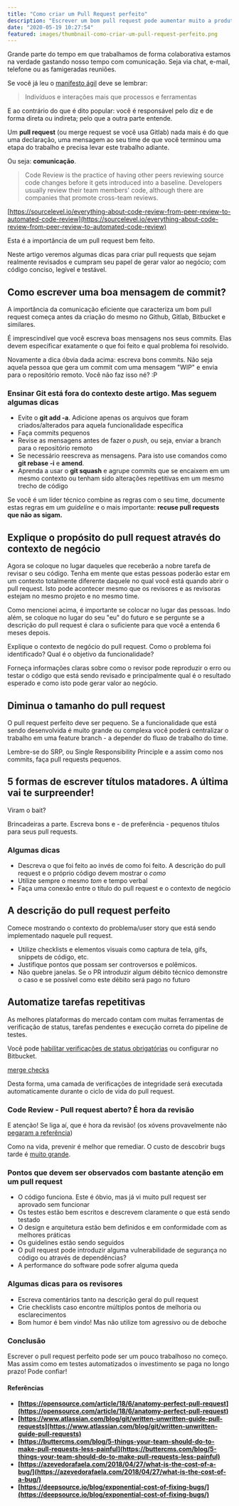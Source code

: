 ```yaml
---
title: "Como criar um Pull Request perfeito"
description: "Escrever um bom pull request pode aumentar muito a produtividade do seu time. Descubra como criar o pull request perfeito neste artigo!"
date: "2020-05-19 10:27:54"
featured: images/thumbnail-como-criar-um-pull-request-perfeito.png
---
```


Grande parte do tempo em que trabalhamos de forma colaborativa estamos na verdade gastando nosso tempo com comunicação. Seja via chat, e-mail, telefone ou as famigeradas reuniões.

Se você já leu o [manifesto ágil](https://agilemanifesto.org/iso/ptbr/manifesto.html) deve se lembrar:

> Indivíduos e interações mais que processos e ferramentas

E ao contrário do que é dito popular: você é responsável pelo diz e de forma direta ou indireta; pelo que a outra parte entende.

Um **pull request** (ou merge request se você usa Gitlab) nada mais é do que uma declaração, uma mensagem ao seu time de que você terminou uma etapa do trabalho e precisa levar este trabalho adiante.

Ou seja: **comunicação**.

>Code Review is the practice of having other peers reviewing source code changes before it gets introduced into a baseline. Developers usually review their team members' code, although there are companies that promote cross-team reviews.

[https://sourcelevel.io/everything-about-code-review-from-peer-review-to-automated-code-review](https://sourcelevel.io/everything-about-code-review-from-peer-review-to-automated-code-review)

Esta é a importância de um pull request bem feito.

Neste artigo veremos algumas dicas para criar pull requests que sejam realmente revisados e cumpram seu papel de gerar valor ao negócio; com código conciso, legível e testável.

## Como escrever uma boa mensagem de commit?

A importância da comunicação eficiente que caracteriza um bom pull request começa antes da criação do mesmo no Github, Gitlab, Bitbucket e similares.

É imprescindível que você escreva boas mensagens nos seus commits. Elas devem especificar exatamente o que foi feito e qual problema foi resolvido.

Novamente a dica óbvia dada acima: escreva bons commits. Não seja aquela pessoa que gera um commit com uma mensagem "WIP" e envia para o repositório remoto. Você não faz isso né? :P

### Ensinar Git está fora do contexto deste artigo. Mas seguem algumas dicas

* Evite o **git add -a**. Adicione apenas os arquivos que foram criados/alterados para aquela funcionalidade específica
* Faça commits pequenos
* Revise as mensagens antes de fazer o _push_, ou seja, enviar a branch para o repositório remoto
* Se necessário reescreva as mensagens. Para isto use comandos como **git rebase -i** e **amend**.
* Aprenda a usar o **git squash** e agrupe commits que se encaixem em um mesmo contexto ou tenham sido alterações repetitivas em um mesmo trecho de código

Se você é um líder técnico combine as regras com o seu time, documente estas regras em um _guideline_ e o mais importante: **recuse pull requests que não as sigam.**

## Explique o propósito do pull request através do contexto de negócio

Agora se coloque no lugar daqueles que receberão a nobre tarefa de revisar o seu código. Tenha em mente que estas pessoas poderão estar em um contexto totalmente diferente daquele no qual você está quando abrir o pull request. Isto pode acontecer mesmo que os revisores e as revisoras estejam no mesmo projeto e no mesmo time.

Como mencionei acima, é importante se colocar no lugar das pessoas. Indo além, se coloque no lugar do seu "eu" do futuro e se pergunte se a descrição do pull request é clara o suficiente para que você a entenda 6 meses depois.

Explique o contexto de negócio do pull request. Como o problema foi identificado? Qual é o objetivo da funcionalidade?

Forneça informações claras sobre como o revisor pode reproduzir o erro ou testar o código que está sendo revisado e principalmente qual é o resultado esperado e como isto pode gerar valor ao negócio.

## Diminua o tamanho do pull request

O pull request perfeito deve ser pequeno. Se a funcionalidade que está sendo desenvolvida é muito grande ou complexa você poderá centralizar o trabalho em uma feature branch - a depender do fluxo de trabalho do time.

Lembre-se do SRP, ou Single Responsibility Principle e a assim como nos commits, faça pull requests pequenos.

## 5 formas de escrever títulos matadores. A última vai te surpreender!

Viram o bait?

Brincadeiras a parte. Escreva bons e - de preferência - pequenos títulos para seus pull requests.

### Algumas dicas

* Descreva o que foi feito ao invés de como foi feito. A descrição do pull request e o próprio código devem mostrar o _como_
* Utilize sempre o mesmo _tom_ e tempo verbal
* Faça uma conexão entre o título do pull request e o contexto de negócio

## A descrição do pull request perfeito

Comece mostrando o contexto do problema/user story que está sendo implementado naquele pull request.

* Utilize checklists e elementos visuais como captura de tela, gifs, snippets de código, etc.
* Justifique pontos que possam ser controversos e polêmicos.
* Não quebre janelas. Se o PR introduzir algum débito técnico demonstre o caso e se possível como este débito será pago no futuro

## Automatize tarefas repetitivas

As melhores plataformas do mercado contam com muitas ferramentas de verificação de status, tarefas pendentes e execução correta do pipeline de testes.

Você pode [habilitar verificações de status obrigatórias](https://help.github.com/pt/github/administering-a-repository/enabling-required-status-checks) ou configurar  no Bitbucket.

[merge checks](https://confluence.atlassian.com/bitbucketserver/checks-for-merging-pull-requests-776640039.html)

Desta forma, uma camada de verificações de integridade será executada automaticamente durante o ciclo de vida do pull request.

### Code Review - Pull request aberto? É hora da revisão

E atenção! Se liga aí, que é hora da revisão! (os xóvens provavelmente não [pegaram a referência](https://www.youtube.com/watch?v=lqikvAgyFzE))

Como na vida, prevenir é melhor que remediar. O custo de descobrir bugs tarde é [muito grande](https://deepsource.io/blog/exponential-cost-of-fixing-bugs/).

### Pontos que devem ser observados com bastante atenção em um pull request

* O código funciona. Este é óbvio, mas já vi muito pull request ser aprovado sem funcionar
* Os testes estão bem escritos e descrevem claramente o que está sendo testado
* O design e arquitetura estão bem definidos e em conformidade com as melhores práticas
* Os guidelines estão sendo seguidos
* O pull request pode introduzir alguma vulnerabilidade de segurança no código ou através de dependências?
* A performance do software pode sofrer alguma queda

### Algumas dicas para os revisores

* Escreva comentários tanto na descrição geral do pull request
* Crie checklists caso encontre múltiplos pontos de melhoria ou esclarecimentos
* Bom humor é bem vindo! Mas não utilize tom agressivo ou de deboche

### Conclusão

Escrever o pull request perfeito pode ser um pouco trabalhoso no começo. Mas assim como em testes automatizados o investimento se paga no longo prazo! Pode confiar!

#### Referências

* **[https://opensource.com/article/18/6/anatomy-perfect-pull-request](https://opensource.com/article/18/6/anatomy-perfect-pull-request)**
* **[https://www.atlassian.com/blog/git/written-unwritten-guide-pull-requests](https://www.atlassian.com/blog/git/written-unwritten-guide-pull-requests)**
* **[https://buttercms.com/blog/5-things-your-team-should-do-to-make-pull-requests-less-painful](https://buttercms.com/blog/5-things-your-team-should-do-to-make-pull-requests-less-painful)**
* **[https://azevedorafaela.com/2018/04/27/what-is-the-cost-of-a-bug/](https://azevedorafaela.com/2018/04/27/what-is-the-cost-of-a-bug/)**
* **[https://deepsource.io/blog/exponential-cost-of-fixing-bugs/](https://deepsource.io/blog/exponential-cost-of-fixing-bugs/)**